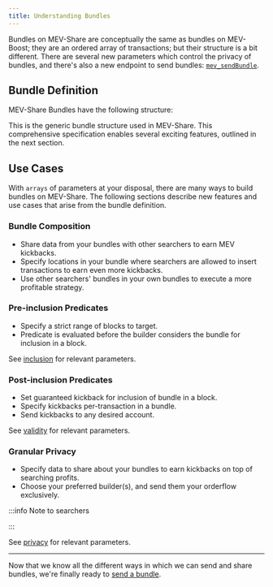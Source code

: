 ```yaml
---
title: Understanding Bundles
---
```



Bundles on MEV-Share are conceptually the same as bundles on MEV-Boost; they are an ordered array of transactions; but their structure is a bit different. There are several new parameters which control the privacy of bundles, and there's also a new endpoint to send bundles: [`mev_sendBundle`](https://github.com/flashbots/mev-share/blob/main/specs/mev_sendBundle.md).

## Bundle Definition

MEV-Share Bundles have the following structure:

<SendBundleRpc />

This is the generic bundle structure used in MEV-Share. This comprehensive specification enables several exciting features, outlined in the next section.

## Use Cases

With `arrays` of parameters at your disposal, there are many ways to build bundles on MEV-Share. The following sections describe new features and use cases that arise from the bundle definition.

### Bundle Composition

- Share data from your bundles with other searchers to earn MEV kickbacks.
- Specify locations in your bundle where searchers are allowed to insert transactions to earn even more kickbacks.
- Use other searchers' bundles in your own bundles to execute a more profitable strategy.

### Pre-inclusion Predicates

- Specify a strict range of blocks to target.
- Predicate is evaluated before the builder considers the bundle for inclusion in a block.

See [inclusion](/flashbots-mev-share/searchers/understanding-bundles#bundle-definition) for relevant parameters.

### Post-inclusion Predicates

- Set guaranteed kickback for inclusion of bundle in a block.
- Specify kickbacks per-transaction in a bundle.
- Send kickbacks to any desired account.

See [validity](/flashbots-mev-share/searchers/understanding-bundles#bundle-definition) for relevant parameters.

### Granular Privacy

- Specify data to share about your bundles to earn kickbacks on top of searching profits.
- Choose your preferred builder(s), and send them your orderflow exclusively.

:::info Note to searchers

<BuilderInheritance />

:::

See [privacy](/flashbots-mev-share/searchers/understanding-bundles#bundle-definition) for relevant parameters.

---

Now that we know all the different ways in which we can send and share bundles, we're finally ready to [send a bundle](/flashbots-mev-share/searchers/sending-bundles).
